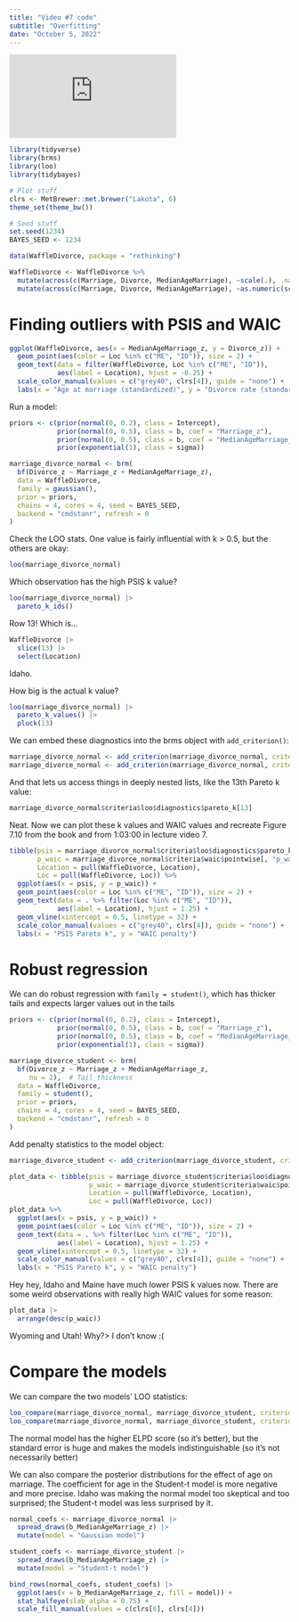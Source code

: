 ```yaml
---
title: "Video #7 code"
subtitle: "Overfitting"
date: "October 5, 2022"
---
```


<div class="ratio ratio-16x9">
<iframe src="https://www.youtube.com/embed/odGAAJDlgp8" frameborder="0" allow="accelerometer; autoplay; encrypted-media; gyroscope; picture-in-picture" allowfullscreen></iframe>
</div>

```r
library(tidyverse)
library(brms)
library(loo)
library(tidybayes)

# Plot stuff
clrs <- MetBrewer::met.brewer("Lakota", 6)
theme_set(theme_bw())

# Seed stuff
set.seed(1234)
BAYES_SEED <- 1234

data(WaffleDivorce, package = "rethinking")

WaffleDivorce <- WaffleDivorce %>% 
  mutate(across(c(Marriage, Divorce, MedianAgeMarriage), ~scale(.), .names = "{col}_scaled")) %>% 
  mutate(across(c(Marriage, Divorce, MedianAgeMarriage), ~as.numeric(scale(.)), .names = "{col}_z"))
```


# Finding outliers with PSIS and WAIC

```r
ggplot(WaffleDivorce, aes(x = MedianAgeMarriage_z, y = Divorce_z)) +
  geom_point(aes(color = Loc %in% c("ME", "ID")), size = 2) +
  geom_text(data = filter(WaffleDivorce, Loc %in% c("ME", "ID")), 
            aes(label = Location), hjust = -0.25) +
  scale_color_manual(values = c("grey40", clrs[4]), guide = "none") +
  labs(x = "Age at marriage (standardized)", y = "Divorce rate (standardized)")
```
Run a model:

```r
priors <- c(prior(normal(0, 0.2), class = Intercept),
            prior(normal(0, 0.5), class = b, coef = "Marriage_z"),
            prior(normal(0, 0.5), class = b, coef = "MedianAgeMarriage_z"),
            prior(exponential(1), class = sigma))

marriage_divorce_normal <- brm(
  bf(Divorce_z ~ Marriage_z + MedianAgeMarriage_z),
  data = WaffleDivorce,
  family = gaussian(),
  prior = priors,
  chains = 4, cores = 4, seed = BAYES_SEED, 
  backend = "cmdstanr", refresh = 0
)
```

Check the LOO stats. One value is fairly influential with k > 0.5, but the others are okay:

```r
loo(marriage_divorce_normal)
```

Which observation has the high PSIS k value?

```r
loo(marriage_divorce_normal) |> 
  pareto_k_ids()
```

Row 13! Which is…

```r
WaffleDivorce |> 
  slice(13) |> 
  select(Location)
```

Idaho.

How big is the actual k value?

```r
loo(marriage_divorce_normal) |> 
  pareto_k_values() |> 
  pluck(13)
```

We can embed these diagnostics into the brms object with `add_criterion()`:

```r
marriage_divorce_normal <- add_criterion(marriage_divorce_normal, criterion = "loo")
marriage_divorce_normal <- add_criterion(marriage_divorce_normal, criterion = "waic")
```

And that lets us access things in deeply nested lists, like the 13th Pareto k value:

```r
marriage_divorce_normal$criteria$loo$diagnostics$pareto_k[13]
```

Neat. Now we can plot these k values and WAIC values and recreate Figure 7.10 from the book and from 1:03:00 in lecture video 7.

```r
tibble(psis = marriage_divorce_normal$criteria$loo$diagnostics$pareto_k,
       p_waic = marriage_divorce_normal$criteria$waic$pointwise[, "p_waic"],
       Location = pull(WaffleDivorce, Location),
       Loc = pull(WaffleDivorce, Loc)) %>%
  ggplot(aes(x = psis, y = p_waic)) +
  geom_point(aes(color = Loc %in% c("ME", "ID")), size = 2) +
  geom_text(data = . %>% filter(Loc %in% c("ME", "ID")), 
            aes(label = Location), hjust = 1.25) +
  geom_vline(xintercept = 0.5, linetype = 32) +
  scale_color_manual(values = c("grey40", clrs[4]), guide = "none") +
  labs(x = "PSIS Pareto k", y = "WAIC penalty")
```


# Robust regression

We can do robust regression with `family = student()`, which has thicker tails and expects larger values out in the tails

```r
priors <- c(prior(normal(0, 0.2), class = Intercept),
            prior(normal(0, 0.5), class = b, coef = "Marriage_z"),
            prior(normal(0, 0.5), class = b, coef = "MedianAgeMarriage_z"),
            prior(exponential(1), class = sigma))

marriage_divorce_student <- brm(
  bf(Divorce_z ~ Marriage_z + MedianAgeMarriage_z,
     nu = 2),  # Tail thickness
  data = WaffleDivorce,
  family = student(),
  prior = priors,
  chains = 4, cores = 4, seed = BAYES_SEED, 
  backend = "cmdstanr", refresh = 0
)
```

Add penalty statistics to the model object:

```r
marriage_divorce_student <- add_criterion(marriage_divorce_student, criterion = c("loo", "waic"))
```

```r
plot_data <- tibble(psis = marriage_divorce_student$criteria$loo$diagnostics$pareto_k,
                    p_waic = marriage_divorce_student$criteria$waic$pointwise[, "p_waic"],
                    Location = pull(WaffleDivorce, Location),
                    Loc = pull(WaffleDivorce, Loc)) 
plot_data %>%
  ggplot(aes(x = psis, y = p_waic)) +
  geom_point(aes(color = Loc %in% c("ME", "ID")), size = 2) +
  geom_text(data = . %>% filter(Loc %in% c("ME", "ID")), 
            aes(label = Location), hjust = 1.25) +
  geom_vline(xintercept = 0.5, linetype = 32) +
  scale_color_manual(values = c("grey40", clrs[4]), guide = "none") +
  labs(x = "PSIS Pareto k", y = "WAIC penalty")
```

Hey hey, Idaho and Maine have much lower PSIS k values now. There are some weird observations with really high WAIC values for some reason:

```r
plot_data |> 
  arrange(desc(p_waic))
```

Wyoming and Utah! Why?> I don't know :(


# Compare the models

We can compare the two models' LOO statistics:

```r
loo_compare(marriage_divorce_normal, marriage_divorce_student, criterion = "loo")
loo_compare(marriage_divorce_normal, marriage_divorce_student, criterion = "waic")
```

The normal model has the higher ELPD score (so it's better), but the standard error is huge and makes the models indistinguishable (so it's not necessarily better)

We can also compare the posterior distributions for the effect of age on marriage. The coefficient for age in the Student-t model is more negative and more precise. Idaho was making the normal model too skeptical and too surprised; the Student-t model was less surprised by it.

```r
normal_coefs <- marriage_divorce_normal |> 
  spread_draws(b_MedianAgeMarriage_z) |> 
  mutate(model = "Gaussian model")

student_coefs <- marriage_divorce_student |> 
  spread_draws(b_MedianAgeMarriage_z) |> 
  mutate(model = "Student-t model")

bind_rows(normal_coefs, student_coefs) |> 
  ggplot(aes(x = b_MedianAgeMarriage_z, fill = model)) +
  stat_halfeye(slab_alpha = 0.75) +
  scale_fill_manual(values = c(clrs[6], clrs[4]))
```
